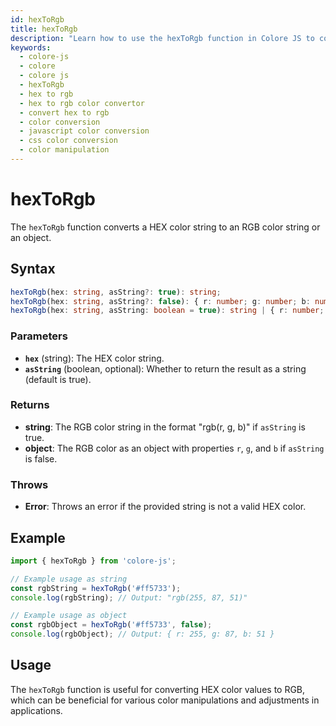 ```yaml
---
id: hexToRgb
title: hexToRgb
description: "Learn how to use the hexToRgb function in Colore JS to convert HEX color values to RGB. This guide covers the syntax, parameters, examples, and practical applications for color conversion in your projects."
keywords:
  - colore-js
  - colore
  - colore js
  - hexToRgb
  - hex to rgb
  - hex to rgb color convertor
  - convert hex to rgb
  - color conversion
  - javascript color conversion
  - css color conversion
  - color manipulation
---
```



<StructuredData />

# hexToRgb

The `hexToRgb` function converts a HEX color string to an RGB color string or an object.

## Syntax

```typescript
hexToRgb(hex: string, asString?: true): string;
hexToRgb(hex: string, asString?: false): { r: number; g: number; b: number };
hexToRgb(hex: string, asString: boolean = true): string | { r: number; g: number; b: number };
```

### Parameters

- **`hex`** (string): The HEX color string.
- **`asString`** (boolean, optional): Whether to return the result as a string (default is true).

### Returns

- **string**: The RGB color string in the format "rgb(r, g, b)" if `asString` is true.
- **object**: The RGB color as an object with properties `r`, `g`, and `b` if `asString` is false.

### Throws

- **Error**: Throws an error if the provided string is not a valid HEX color.

## Example

```typescript
import { hexToRgb } from 'colore-js';

// Example usage as string
const rgbString = hexToRgb('#ff5733');
console.log(rgbString); // Output: "rgb(255, 87, 51)"

// Example usage as object
const rgbObject = hexToRgb('#ff5733', false);
console.log(rgbObject); // Output: { r: 255, g: 87, b: 51 }
```

## Usage

The `hexToRgb` function is useful for converting HEX color values to RGB, which can be beneficial for various color manipulations and adjustments in applications.
